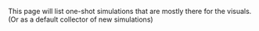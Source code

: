 This page will list one-shot simulations that are mostly there for the visuals. (Or as a default collector of new simulations)

